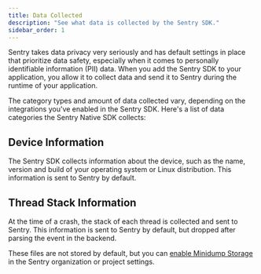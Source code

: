 ```yaml
---
title: Data Collected
description: "See what data is collected by the Sentry SDK."
sidebar_order: 1
---
```


Sentry takes data privacy very seriously and has default settings in place that prioritize data safety, especially when it comes to personally identifiable information (PII) data. When you add the Sentry SDK to your application, you allow it to collect data and send it to Sentry during the runtime of your application.

The category types and amount of data collected vary, depending on the integrations you've enabled in the Sentry SDK. Here's a list of data categories the Sentry Native SDK collects:

## Device Information

The Sentry SDK collects information about the device, such as the name, version and build of your operating system or Linux distribution. This information is sent to Sentry by default.

## Thread Stack Information
At the time of a crash, the stack of each thread is collected and sent to Sentry. This information is sent to Sentry by default, but dropped after parsing the event in the backend.

These files are not stored by default, but you can [enable Minidump Storage](https://docs.sentry.io/platforms/native/guides/minidumps/enriching-events/attachments/#store-minidumps-as-attachments) in the Sentry organization or project settings.
